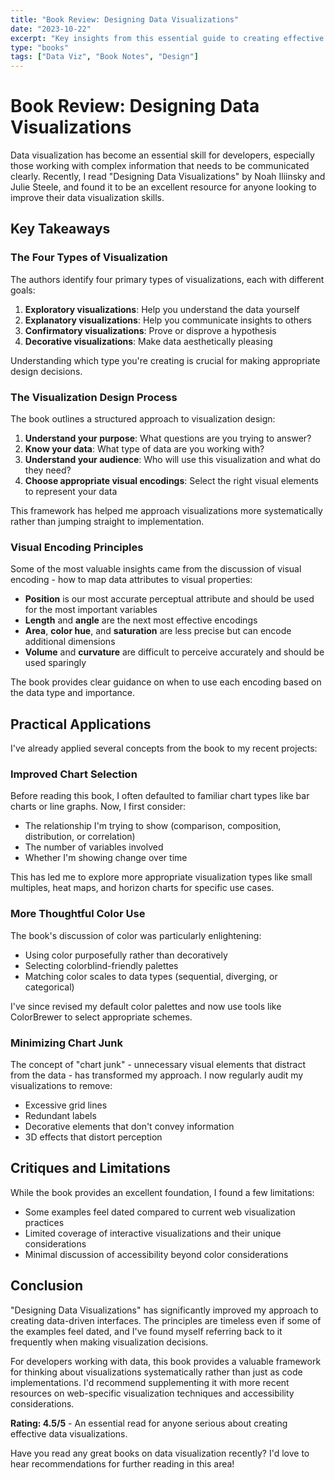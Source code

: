```yaml
---
title: "Book Review: Designing Data Visualizations"
date: "2023-10-22"
excerpt: "Key insights from this essential guide to creating effective and meaningful data visualizations for the web."
type: "books"
tags: ["Data Viz", "Book Notes", "Design"]
---
```


# Book Review: Designing Data Visualizations

Data visualization has become an essential skill for developers, especially those working with complex information that needs to be communicated clearly. Recently, I read "Designing Data Visualizations" by Noah Iliinsky and Julie Steele, and found it to be an excellent resource for anyone looking to improve their data visualization skills.

## Key Takeaways

### The Four Types of Visualization

The authors identify four primary types of visualizations, each with different goals:

1. **Exploratory visualizations**: Help you understand the data yourself
2. **Explanatory visualizations**: Help you communicate insights to others
3. **Confirmatory visualizations**: Prove or disprove a hypothesis
4. **Decorative visualizations**: Make data aesthetically pleasing

Understanding which type you're creating is crucial for making appropriate design decisions.

### The Visualization Design Process

The book outlines a structured approach to visualization design:

1. **Understand your purpose**: What questions are you trying to answer?
2. **Know your data**: What type of data are you working with?
3. **Understand your audience**: Who will use this visualization and what do they need?
4. **Choose appropriate visual encodings**: Select the right visual elements to represent your data

This framework has helped me approach visualizations more systematically rather than jumping straight to implementation.

### Visual Encoding Principles

Some of the most valuable insights came from the discussion of visual encoding - how to map data attributes to visual properties:

- **Position** is our most accurate perceptual attribute and should be used for the most important variables
- **Length** and **angle** are the next most effective encodings
- **Area**, **color hue**, and **saturation** are less precise but can encode additional dimensions
- **Volume** and **curvature** are difficult to perceive accurately and should be used sparingly

The book provides clear guidance on when to use each encoding based on the data type and importance.

## Practical Applications

I've already applied several concepts from the book to my recent projects:

### Improved Chart Selection

Before reading this book, I often defaulted to familiar chart types like bar charts or line graphs. Now, I first consider:

- The relationship I'm trying to show (comparison, composition, distribution, or correlation)
- The number of variables involved
- Whether I'm showing change over time

This has led me to explore more appropriate visualization types like small multiples, heat maps, and horizon charts for specific use cases.

### More Thoughtful Color Use

The book's discussion of color was particularly enlightening:

- Using color purposefully rather than decoratively
- Selecting colorblind-friendly palettes
- Matching color scales to data types (sequential, diverging, or categorical)

I've since revised my default color palettes and now use tools like ColorBrewer to select appropriate schemes.

### Minimizing Chart Junk

The concept of "chart junk" - unnecessary visual elements that distract from the data - has transformed my approach. I now regularly audit my visualizations to remove:

- Excessive grid lines
- Redundant labels
- Decorative elements that don't convey information
- 3D effects that distort perception

## Critiques and Limitations

While the book provides an excellent foundation, I found a few limitations:

- Some examples feel dated compared to current web visualization practices
- Limited coverage of interactive visualizations and their unique considerations
- Minimal discussion of accessibility beyond color considerations

## Conclusion

"Designing Data Visualizations" has significantly improved my approach to creating data-driven interfaces. The principles are timeless even if some of the examples feel dated, and I've found myself referring back to it frequently when making visualization decisions.

For developers working with data, this book provides a valuable framework for thinking about visualizations systematically rather than just as code implementations. I'd recommend supplementing it with more recent resources on web-specific visualization techniques and accessibility considerations.

**Rating: 4.5/5** - An essential read for anyone serious about creating effective data visualizations.

Have you read any great books on data visualization recently? I'd love to hear recommendations for further reading in this area!

